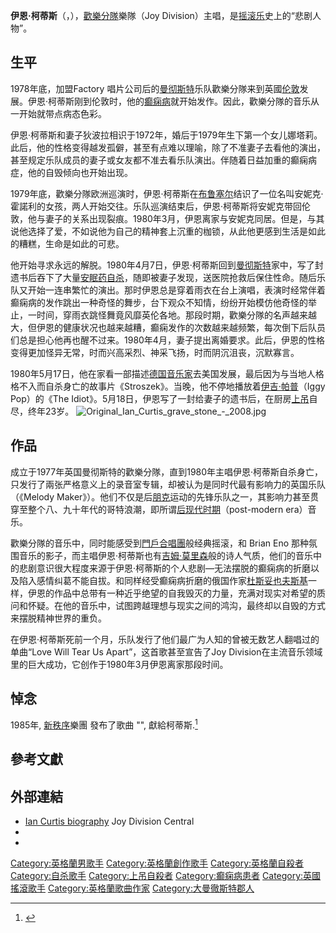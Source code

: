{{Infobox musical artist
| name                = 伊恩·柯蒂斯
| image               = 
| caption             = 
| image_size          = 
| landscape           = 
| background          = solo_singer
| birth_name          = Ian Kevin Curtis
| alias               = 
| birth_date          = {{birth date|1956|07|15|df=y}}
| birth_place         = {{GBR}}{{ENG}}[[蘭開夏郡|蘭開夏郡]][[斯特雷特福德|斯特雷特福德]]
| death_date          = {{death date and age|1980|05|18|1956|07|15|df=yes}}
| death_place         = {{GBR}}{{ENG}}[[柴郡|柴郡]][[馬格斯菲特|馬格斯菲特]]
| nationality = {{GBR}}
| genre               = [[後龐克|後龐克]]
| occupation          = 音樂家，歌手，詞曲作者
| instrument          = [[歌唱|聲音]], [[吉他|吉他]], [[口風琴|口風琴]], [[合成器|合成器]]
| years_active        = 1976年–1980年
| label               = {{tsl|en|Factory Records||Factory}}
| associated_acts     = [[歡樂分隊|歡樂分隊]]
| website             = 
| notable_instruments = {{tsl|en|Vox Phantom|}} Special VI
}}
'''伊恩·柯蒂斯'''（{{lang-en|Ian Curtis}}，{{bd|1956年|7月15日|1980年|5月18日|Curtis}}），[[歡樂分隊|歡樂分隊]]樂隊（Joy Division）主唱，是[[摇滚乐|摇滚乐]]史上的“悲剧人物”。

== 生平 ==
1978年底，加盟Factory 唱片公司后的[[曼彻斯特|曼彻斯特]]乐队歡樂分隊来到英國[[伦敦|伦敦]]发展。伊恩·柯蒂斯刚到伦敦时，他的[[癫痫病|癫痫病]]就开始发作。因此，歡樂分隊的音乐从一开始就带点病态色彩。

伊恩·柯蒂斯和妻子狄波拉相识于1972年，婚后于1979年生下第一个女儿娜塔莉。此后，他的性格变得越发孤僻，甚至有点难以理喻，除了不准妻子去看他的演出，甚至规定乐队成员的妻子或女友都不准去看乐队演出。伴随着日益加重的癫痫病症，他的自毁倾向也开始出现。

1979年底，歡樂分隊欧洲巡演时，伊恩·柯蒂斯在[[布鲁塞尔|布鲁塞尔]]结识了一位名叫安妮克·霍諾利的女孩，两人开始交往。乐队巡演结束后，伊恩·柯蒂斯将安妮克带回伦敦，他与妻子的关系出现裂痕。1980年3月，伊恩离家与安妮克同居。但是，与其说他选择了爱，不如说他为自己的精神套上沉重的枷锁，从此他更感到生活是如此的糟糕，生命是如此的可悲。

他开始寻求永远的解脱。1980年4月7日，伊恩·柯蒂斯回到[[曼彻斯特|曼彻斯特]]家中，写了封遗书后吞下了大量[[安眠药|安眠药]][[自杀|自杀]]，随即被妻子发现，送医院抢救后保住性命。随后乐队又开始一连串繁忙的演出。那时伊恩总是穿着雨衣在台上演唱，表演时经常伴着癫痫病的发作跳出一种奇怪的舞步，台下观众不知情，纷纷开始模仿他奇怪的举止，一时间，穿雨衣跳怪舞竟风靡英伦各地。那段时期，歡樂分隊的名声越来越大，但伊恩的健康状况也越来越糟，癫痫发作的次数越来越频繁，每次倒下后队员们总是担心他再也醒不过来。1980年4月，妻子提出离婚要求。此后，伊恩的性格变得更加怪异无常，时而兴高采烈、神采飞扬，时而阴沉沮丧，沉默寡言。

1980年5月17日，他在家看一部描述[[德国|德国]][[音乐家|音乐家]]去美国发展，最后因为与当地人格格不入而自杀身亡的故事片《Stroszek》。当晚，他不停地播放着[[伊吉·帕普|伊吉·帕普]]（Iggy Pop）的《The Idiot》。5月18日，伊恩写了一封给妻子的遗书后，在厨房[[上吊|上吊]]自尽，终年23岁。
[[File:Original_Ian_Curtis_grave_stone_-_2008.jpg|thumb]]

== 作品 ==
成立于1977年英国曼彻斯特的歡樂分隊，直到1980年主唱伊恩·柯蒂斯自杀身亡，只发行了兩张严格意义上的录音室专辑，却被认为是同时代最有影响力的英国乐队（《Melody Maker》）。他们不仅是后[[朋克|朋克]]运动的先锋乐队之一，其影响力甚至贯穿至整个八、九十年代的哥特浪潮，即所谓[[后现代时期|后现代时期]]（post-modern era）音乐。

歡樂分隊的音乐中，同时能感受到[[門戶合唱團|門戶合唱團]]般经典摇滚，和 Brian Eno 那种氛围音乐的影子，而主唱伊恩·柯蒂斯也有[[吉姆·莫里森|吉姆·莫里森]]般的诗人气质，他们的音乐中的悲剧意识很大程度来源于伊恩·柯蒂斯的个人悲剧—无法摆脱的癫痫病的折磨以及陷入感情纠葛不能自拔。和同样经受癫痫病折磨的俄国作家[[杜斯妥也夫斯基|杜斯妥也夫斯基]]一样，伊恩的作品中总带有一种近乎绝望的自我毁灭的力量，充满对现实对希望的质问和怀疑。在他的音乐中，试图跨越理想与现实之间的鸿沟，最终却以自毁的方式来摆脱精神世界的重负。

在伊恩·柯蒂斯死前一个月，乐队发行了他们最广为人知的曾被无数艺人翻唱过的单曲“Love Will Tear Us Apart”，这首歌甚至宣告了Joy Division在主流音乐领域里的巨大成功，它创作于1980年3月伊恩离家那段时间。

== 悼念 ==
1985年, [[新秩序_(樂團)|新秩序]]樂團 發布了歌曲 "{{tsl|en|Elegia|}}", 獻給柯蒂斯.<ref>{{cite web | last = Singh | first = Amrit | title = New Order "Elegia" | publisher = Stereogum | date = 13 April 2012 | url = http://www.stereogum.com/1000921/new-order-elegia-full-18-min-version/mp3s/ | accessdate = 2014-07-25 | archive-date = 2020-08-18 | archive-url = https://web.archive.org/web/20200818073606/https://www.stereogum.com/1000921/new-order-elegia-full-18-min-version/mp3s/ | dead-url = no }}</ref>

== 參考文獻 ==
{{reflist|2}}

== 外部連結 ==
{{commons category|Ian Curtis}}
* [http://www.joydiv.org/iancurtis.htm Ian Curtis biography] {{Wayback|url=http://www.joydiv.org/iancurtis.htm |date=20210126082700 }} Joy Division Central
* {{Discogs artist|Ian Curtis}}
* {{Find a Grave|1831|Ian Curtis}}

{{Authority control}}
{{DEFAULTSORT:Curtis, Ian}}

[[Category:英格蘭男歌手|Category:英格蘭男歌手]]
[[Category:英格蘭創作歌手|Category:英格蘭創作歌手]]
[[Category:英格蘭自殺者|Category:英格蘭自殺者]]
[[Category:自杀歌手|Category:自杀歌手]]
[[Category:上吊自殺者|Category:上吊自殺者]]
[[Category:癫痫病患者|Category:癫痫病患者]]
[[Category:英國搖滾歌手|Category:英國搖滾歌手]]
[[Category:英格蘭歌曲作家|Category:英格蘭歌曲作家]]
[[Category:大曼徹斯特郡人|Category:大曼徹斯特郡人]]